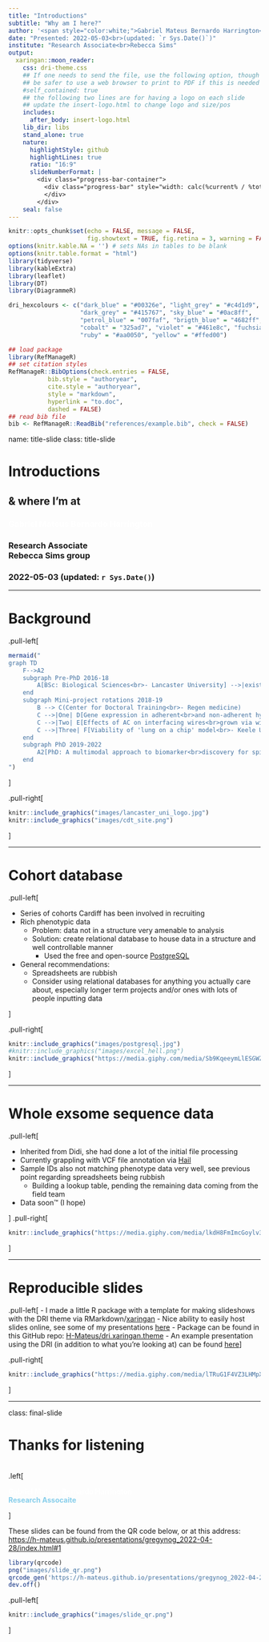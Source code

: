 ```yaml
---
title: "Introductions"
subtitle: "Why am I here?"
author: '<span style="color:white;">Gabriel Mateus Bernardo Harrington</span>'
date: "Presented: 2022-05-03<br>(updated: `r Sys.Date()`)"
institute: "Research Associate<br>Rebecca Sims"
output:
  xaringan::moon_reader:
    css: dri-theme.css
    ## If one needs to send the file, use the following option, though it may 
    ## be safer to use a web browser to print to PDF if this is needed
    #self_contained: true
    ## the following two lines are for having a logo on each slide
    ## update the insert-logo.html to change logo and size/pos
    includes:
      after_body: insert-logo.html
    lib_dir: libs
    stand_alone: true
    nature:
      highlightStyle: github
      highlightLines: true
      ratio: "16:9"
      slideNumberFormat: |
        <div class="progress-bar-container">
          <div class="progress-bar" style="width: calc(%current% / %total% * 100%);">
          </div>
        </div>
    seal: false
---
```


```r
knitr::opts_chunk$set(echo = FALSE, message = FALSE,
                      fig.showtext = TRUE, fig.retina = 3, warning = FALSE)
options(knitr.kable.NA = '') # sets NAs in tables to be blank
options(knitr.table.format = "html")
library(tidyverse)
library(kableExtra)
library(leaflet)
library(DT)
library(DiagrammeR)
```

```r
dri_hexcolours <- c("dark_blue" = "#00326e", "light_grey" = "#c4d1d9",
                    "dark_grey" = "#415767", "sky_blue" = "#0ac8ff",
                    "petrol_blue" = "007faf", "brigth_blue" = "4682ff",
                    "cobalt" = "325ad7", "violet" = "#461e8c", "fuchsia" = "#fa2d6e",
                    "ruby" = "#aa0050", "yellow" = "#ffed00")
```

```r
## load package
library(RefManageR)
## set citation styles
RefManageR::BibOptions(check.entries = FALSE,
           bib.style = "authoryear",
           cite.style = "authoryear",
           style = "markdown",
           hyperlink = "to.doc",
           dashed = FALSE)
## read bib file
bib <- RefManageR::ReadBib("references/example.bib", check = FALSE)
```

name: title-slide
class: title-slide

# Introductions
## & where I'm at

### <span style="color:white;">Gabriel Mateus Bernardo Harrington</span>
### Research Associate<br>Rebecca Sims group
### 2022-05-03 (updated: `r Sys.Date()`)

---

# Background

.pull-left[

```r
mermaid("
graph TD
    F-->A2
    subgraph Pre-PhD 2016-18
        A[BSc: Biological Sciences<br>- Lancaster University] -->|existential angst| B(Optogenetics in Cochlea implants<br>- Bionics institute, Melbourne)
    end
    subgraph Mini-project rotations 2018-19
        B --> C(Center for Doctoral Training<br>- Regen medicine)
        C -->|One| D[Gene expression in adherent<br>and non-adherent hydrogels<br>- Loughborough University]
        C -->|Two| E[Effects of AC on interfacing wires<br>grown via wireless electrochemisty<br>- Nottingham University]
        C -->|Three| F[Viability of 'lung on a chip' model<br>- Keele University]
    end
    subgraph PhD 2019-2022
        A2[PhD: A multimodal approach to biomarker<br>discovery for spinal cord injury]-->B2[Here!]
    end
")
```

]

.pull-right[

```r
knitr::include_graphics("images/lancaster_uni_logo.jpg")
knitr::include_graphics("images/cdt_site.png")
```

]

---

# Cohort database

.pull-left[

- Series of cohorts Cardiff has been involved in recruiting
- Rich phenotypic data
  - Problem: data not in a structure very amenable to analysis
  - Solution: create relational database to house data in a structure and well controllable manner
    - Used the free and open-source [PostgreSQL](https://www.postgresql.org/)
- General recommendations:
  - Spreadsheets are rubbish
  - Consider using relational databases for anything you actually care about, especially longer term projects and/or ones with lots of people inputting data

]

.pull-right[

```r
knitr::include_graphics("images/postgresql.jpg")
#knitr::include_graphics("images/excel_hell.png")
knitr::include_graphics("https://media.giphy.com/media/Sb9KqeeymLlESGWZyE/giphy.gif")
```

]

---

# Whole exsome sequence data

.pull-left[

- Inherited from Didi, she had done a lot of the initial file processing
- Currently grappling with VCF file annotation via [Hail](https://hail.is/)
- Sample IDs also not matching phenotype data very well, see previous point regarding spreadsheets being rubbish
  - Building a lookup table, pending the remaining data coming from the field team
- Data soon&trade; (I hope)

]
.pull-right[

```r
knitr::include_graphics("https://media.giphy.com/media/lkdH8FmImcGoylv3t3/giphy.gif")
```

]

---

# Reproducible slides

.pull-left[
- I made a little R package with a template for making slideshows with the DRI theme via RMarkdown/[xaringan](https://github.com/yihui/xaringan)
- Nice ability to easily host slides online, see some of my presentations [here](https://h-mateus.github.io/presentations/)
- Package can be found in this GitHub repo: [H-Mateus/dri.xaringan.theme](https://github.com/H-Mateus/dri.xaringan.theme)
- An example presentation using the DRI (in addition to what you're looking at) can be found [here](https://h-mateus.github.io/presentations/example_dri_theme/index.html#1)
]

.pull-right[
```r
knitr::include_graphics("https://media.giphy.com/media/lTRuG1F4VZ3LHMpXY2/giphy.gif")
```
]

---

class: final-slide

# Thanks for listening

<br>
.left[
<div style="color:skyblue;">
<span style="color:white;"><b>Gabriel Mateus Bernardo Harrington</b></span><br>
<b>Research Assocaite</b><br>
<b></b>
</div>

]

These slides can be found from the QR code below, or at this address:<br>[https://h-mateus.github.io/presentations/gregynog_2022-04-28/index.html#1](https://h-mateus.github.io/presentations/gregynog_2022-04-28/index.html#1)

```r
library(qrcode)
png("images/slide_qr.png")
qrcode_gen('https://h-mateus.github.io/presentations/gregynog_2022-04-28/index.html#1')
dev.off()
```

.pull-left[
```r
knitr::include_graphics("images/slide_qr.png")
```
]

